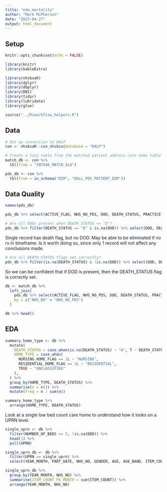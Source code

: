 ```yaml
---
title: "eda_mortality"
author: "Mark McPherson"
date: "2023-04-27"
output: html_document
---
```


## Setup

```r
knitr::opts_chunk$set(echo = FALSE)

library(knitr)
library(kableExtra)

library(nhsbsaR)
library(dplyr)
library(dbplyr)
library(DBI)
library(tidyr)
library(lubridate)
library(glue)

source("../R/workflow_helpers.R")
```

## Data

```r
# Set up connection to DALP
con <- nhsbsaR::con_nhsbsa(database = "DALP")

# Create a lazy table from the matched patient address care home table
match_db <- con %>%
  tbl(from = "INT646_MATCH_SLA")

pds_db <- con %>%
  tbl(from = in_schema("DIM", "DALL_PDS_PATIENT_DIM"))
```

## Data Quality

```r
names(pds_db)
```

```r
pds_db %>% select(ACTIVE_FLAG, NHS_NO_PDS, DOD, DEATH_STATUS, PRACTICE) %>% head()
```

```r
# Are all DODs present when DEATH_STATUS == "D"?
pds_db %>% filter(DEATH_STATUS == "D" & is.na(DOD)) %>% select(DOD, DEATH_STATUS)
```
Single record has death flag, but no DOD. May be able to be eliminated if no rx in timeframe. Is it worth doing so, since only 1 record will not affect any conclusions made.

```r
# Are all DEATH_STATUS flags set correctly?
pds_db %>% filter(is.na(DEATH_STATUS) & !is.na(DOD)) %>% select(DOD, DEATH_STATUS)
```
So we can be confident that if DOD is present, then the DEATH_STATUS flag is correctly set.

```r
db <- match_db %>% 
  left_join(
    pds_db %>% select(ACTIVE_FLAG, NHS_NO_PDS, DOD, DEATH_STATUS, PRACTICE),
    by = c("NHS_NO" = "NHS_NO_PDS")
  )

db %>% head()
```
## EDA

```r
summary_home_type <- db %>%
  mutate(
    DEATH_STATUS = case_when(is.na(DEATH_STATUS) ~ "A", T ~ DEATH_STATUS),
    HOME_TYPE = case_when(
      NURSING_HOME_FLAG == 1L ~ "NURSING",
      RESIDENTIAL_HOME_FLAG == 1L ~ "RESIDENTIAL",
      TRUE ~ "UNCLASSIFIED"
    ),
  ) %>% 
  group_by(HOME_TYPE, DEATH_STATUS) %>%
  summarise(n = n()) %>% 
  mutate(freq = n / sum(n))

summary_home_type %>%
  arrange(HOME_TYPE, DEATH_STATUS)
```

Look at a single low bed count care home to understand how it looks on a UPRN level.

```r
single_uprn <- db %>% 
  filter(NUMBER_OF_BEDS <= 5, !is.na(DOD)) %>%
  head(1) %>% 
  pull(UPRN)
```

```r
single_uprn_db <- db %>% 
  filter(UPRN == single_uprn) %>% 
  select(YEAR_MONTH, PART_DATE, NHS_NO, GENDER, AGE, AGE_BAND, ITEM_COUNT, DOD, DEATH_STATUS)

single_uprn_db %>% 
  group_by(YEAR_MONTH, NHS_NO) %>% 
  summarise(ITEM_COUNT_PX_MONTH = sum(ITEM_COUNT)) %>% 
  arrange(YEAR_MONTH, NHS_NO)
```



